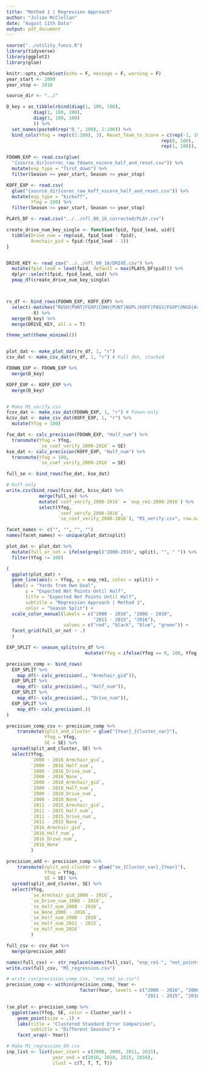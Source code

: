 ```yaml
---
title: "Method 1 | Regression Approach"
author: "Julian McClellan"
date: "August 11th Data"
output: pdf_document
---
```


```r
source("../utility_funcs.R")
library(tidyverse)
library(ggplot2)
library(glue)

knitr::opts_chunk$set(echo = F, message = F, warning = F)
year_start <- 2000
year_stop <- 2016

source_dir <- "../"

D_key = as_tibble(rbind(diag(1, 100, 100), 
          diag(1, 100, 100),
          diag(1, 100, 100)
          )) %>%
  set_names(paste0(rep("D_", 100), 1:100)) %>%
  bind_cols(Yfog = rep(c(1:100), 3), Reset_Team_to_Score = c(rep(-1, 100), 
                                                         rep(0, 100), 
                                                         rep(1, 100)), .)

FDOWN_EXP <- read.csv(glue(
  "{source_dir}correc_raw_fdowns_nscore_half_and_reset.csv")) %>%
  mutate(exp_type = "first_down") %>%
  filter(Season >= year_start, Season <= year_stop)

KOFF_EXP <- read.csv(
  glue("{source_dir}corec_raw_koff_nscore_half_and_reset.csv")) %>%
  mutate(exp_type = "kickoff",
         Yfog = 100) %>%
  filter(Season >= year_start, Season <= year_stop)

PLAYS_DF <- read.csv("../../nfl_00_16_corrected/PLAY.csv")

create_drive_num_key_single <- function(fpid, fpid_lead, uid){
  tibble(Drive_num = rep(uid, fpid_lead - fpid),
         Armchair_pid = fpid:(fpid_lead - 1))
}


DRIVE_KEY <- read_csv("../../nfl_00_16/DRIVE.csv") %>%
  mutate(fpid_lead = lead(fpid, default = max(PLAYS_DF$pid))) %>%
  dplyr::select(fpid, fpid_lead, uid) %>%
  pmap_df(create_drive_num_key_single)



rv_df <- bind_rows(FDOWN_EXP, KOFF_EXP) %>%
  select(-matches("RUSH|PUNT|FGXP|CONV|PUNT|NOPL|KOFF|PASS|FGXP|ONSD|Armchair_dsq|Drive_num|Drive_start"),
         -X) %>%
  merge(D_key) %>%
  merge(DRIVE_KEY, all.x = T)

theme_set(theme_minimal())


plot_dat <- make_plot_dat(rv_df, 1, "r")
csv_dat <- make_csv_dat(rv_df, 1, "r") # Full dat, stacked

FDOWN_EXP <- FDOWN_EXP %>%
  merge(D_key)

KOFF_EXP <- KOFF_EXP %>%
  merge(D_key)


# Make M1_verify.csv
fcsv_dat <- make_csv_dat(FDOWN_EXP, 1, "r") # Fdown only
kcsv_dat <- make_csv_dat(KOFF_EXP, 1, "r") %>%
  mutate(Yfog = 100)

fse_dat <- calc_precision(FDOWN_EXP, "Half_num") %>%
  transmute(Yfog = Yfog,
            `se_coef_verify_2000-2016` = SE)
kse_dat <- calc_precision(KOFF_EXP, "Half_num") %>%
  transmute(Yfog = 100,
            `se_coef_verify_2000-2016` = SE)

full_se <- bind_rows(fse_dat, kse_dat)

# Koff only
write.csv(bind_rows(fcsv_dat, kcsv_dat) %>%
            merge(full_se) %>%
            mutate(`coef_verify_2000-2016` = `enp_rm1-2000-2016`) %>%
            select(Yfog,
                   `coef_verify_2000-2016`,
                   `se_coef_verify_2000-2016`), "M1_verify.csv", row.names = F)

facet_names <- c("", "", "", "")
names(facet_names) <- unique(plot_dat$split)

plot_dat <- plot_dat %>%
  mutate(full_or_not = ifelse(grepl("2000-2016", split), "", " ")) %>%
  filter(Yfog != 100)

(
  ggplot(plot_dat) +
  geom_line(aes(x = Yfog, y = enp_rm1, color = split)) +
  labs(x = "Yards from Own Goal",
       y = "Expected Net Points Until Half",
       title = "Expected Net Points Until Half",
       subtitle = "Regression Approach | Method 1",
       color = "Season Split") +
  scale_color_manual(labels = c("2000 - 2016", "2000 - 2010",
                                "2011 - 2015", "2016"),
                     values = c("red", "black", "blue", "green")) +
  facet_grid(full_or_not ~ .)
  )
```


```r
EXP_SPLIT <- season_splits(rv_df %>%
                             mutate(Yfog = ifelse(Yfog == 0, 100, Yfog)))

precision_comp <- bind_rows(
  EXP_SPLIT %>%
    map_df(~ calc_precision(., "Armchair_gid")),
  EXP_SPLIT %>%
    map_df(~ calc_precision(., "Half_num")),
  EXP_SPLIT %>%
    map_df(~ calc_precision(., "Drive_num")),
  EXP_SPLIT %>%
    map_df(~ calc_precision(.))
)

precision_comp_csv <- precision_comp %>%
    transmute(split_and_cluster = glue("{Year}_{Cluster_var}"), 
              Yfog = Yfog,
              SE = SE) %>%
  spread(split_and_cluster, SE) %>%
  select(Yfog, 
         `2000 - 2016_Armchair_gid`,
         `2000 - 2016_Half_num`,
         `2000 - 2016_Drive_num`,
         `2000 - 2016_None`,
         `2000 - 2010_Armchair_gid`,
         `2000 - 2010_Half_num`,
         `2000 - 2010_Drive_num`,
         `2000 - 2010_None`,
         `2011 - 2015_Armchair_gid`,
         `2011 - 2015_Half_num`,
         `2011 - 2015_Drive_num`,
         `2011 - 2015_None`,
         `2016_Armchair_gid`,
         `2016_Half_num`,
         `2016_Drive_num`,
         `2016_None`
         )

precision_add <- precision_comp %>%
    transmute(split_and_cluster = glue("se_{Cluster_var}_{Year}"), 
              Yfog = Yfog,
              SE = SE) %>%
  spread(split_and_cluster, SE) %>%
  select(Yfog,
         `se_Armchair_gid_2000 - 2016`,
         `se_Drive_num_2000 - 2016`,
         `se_Half_num_2000 - 2016`,
         `se_None_2000 - 2016`,
         `se_Half_num_2000 - 2010`,
         `se_Half_num_2011 - 2015`,
         `se_Half_num_2016`
         )

full_csv <- csv_dat %>%
  merge(precision_add)

names(full_csv) <- str_replace(names(full_csv), "enp_rm1-", "net_points")
write.csv(full_csv, "M1_regression.csv")

# write_csv(precision_comp_csv, "enp_rm1_se.csv")
precision_comp <- within(precision_comp, Year <- 
                           factor(Year, levels = c("2000 - 2016", "2000 - 2010",
                                                   "2011 - 2015", "2016")))

(se_plot <- precision_comp %>%
  ggplot(aes(Yfog, SE, color = Cluster_var)) +
    geom_point(size = .1) +
    labs(title = "Clustered Standard Error Comparison",
         subtitle = "Different Seasons") + 
    facet_wrap(~ Year))

# Make M1_regression_99.csv
inp_list <- list(year_start = c(2000, 2000, 2011, 2015),
                 year_end = c(2016, 2010, 2015, 2016),
                 clust = c(T, T, T, T))
```